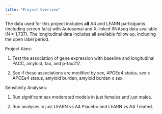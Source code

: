 ```yaml
---
title: "Project Overview"
---
```


The data used for this project includes **all** A4 and LEARN participants (including screen fails) with Autosomal and X-linked RNAseq data available (N = 1,737). The longitudinal data includes all available follow up, including the open label period.

Project Aims:

1.  Test the association of gene expression with baseline and longitudinal PACC, amyloid, tau, and p-tau217.

2.  See if these associations are modified by sex, APOEe4 status, sex x APOEe4 status, amyloid burden, amyloid burden x sex.

Sensitivity Analyses:

1.  Run significant sex moderated models in just females and just males.

2.  Run analyses in just LEARN vs A4 Placebo and LEARN vs A4 Treated.
